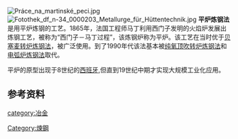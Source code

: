 {{expand|time=2018-06-11T13:32:51+00:00}}
{{unreferenced|time=2013-07-12T05:24:27+00:00}}
[[File:Práce_na_martinské_peci.jpg|thumb]]
[[File:Fotothek_df_n-34_0000203_Metallurge_für_Hüttentechnik.jpg|thumb]]
'''平炉炼钢法'''是用平炉炼钢的工艺。1865年，法国工程师马丁利用西门子发明的火焰炉发展出炼钢工艺，被称为“西门子－马丁过程”，该炼钢炉称为平炉。该工艺在当时优于[[贝塞麦转炉炼钢法|贝塞麦转炉炼钢法]]，被广泛使用。到了1990年代该法基本被[[纯氧顶吹转炉炼钢法|纯氧顶吹转炉炼钢法]]和[[電弧爐|电弧炉炼钢法]]取代。

平炉的原型出现于8世纪的[[西班牙|西班牙]],但直到19世纪中期才实现大规模工业化应用。

== 参考资料 ==
{{reflist}}

{{鋼鐵生產}}
{{Authority control}}

[[category:冶金|category:冶金]]
[[Category:煉鋼|Category:煉鋼]]